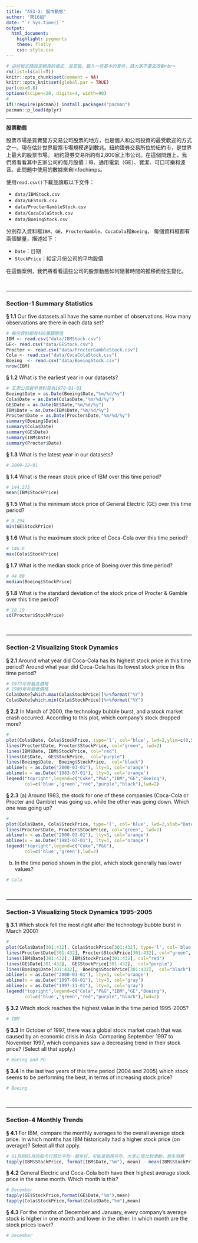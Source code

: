 ```yaml
---
title: "AS3-2: 股市動態"
author: "第16組"
date: "`r Sys.time()`"
output:
  html_document:
    highlight: pygments
    theme: flatly
    css: style.css
---
```


```r
# 這些程式碼設定網頁的格式，並安裝、載入一些基本的套件，請大家不要去改動<br>
rm(list=ls(all=T))
knitr::opts_chunk$set(comment = NA)
knitr::opts_knit$set(global.par = TRUE)
par(cex=0.8)
options(scipen=20, digits=4, width=90)
#
if(!require(pacman)) install.packages("pacman")
pacman::p_load(dplyr)
```
<hr>

**股票動態**

股票市場是買賣雙方交易公司股票的地方，也是個人和公司投資的最受歡迎的方式之一。現在估計世界股票市場規模達到數兆。紐約證券交易所位於紐約市，是世界上最大的股票市場。 紐約證券交易所約有2,800家上市公司。在這個問題上，我們將看看其中五家公司的每月股價：IB、通用電氣（GE）、寶潔、可口可樂和波音。此問題中使用的數據來自Infochimps。

使用`read.csv()`下載並讀取以下文件：

+ `data/IBMStock.csv`
+ `data/GEStock.csv`
+ `data/ProcterGambleStock.csv`
+ `data/CocaColaStock.csv`
+ `data/BoeingStock.csv` 

分別存入資料框`IBM`、`GE`、`ProcterGamble`、`CocaCola`和`Boeing`，
每個資料框都有兩個變量，描述如下：

+ `Date`：日期
+ `StockPrice`：給定月份公司的平均股價

在這個案例，我們將看看這些公司的股票動態如何隨著時間的推移而發生變化。

<br><hr>

###  Section-1 Summary Statistics

__§ 1.1__ Our five datasets all have the same number of observations. How many observations are there in each data set?
```r
# 每份資料都有480筆觀察值
IBM <- read.csv("data/IBMStock.csv")
GE<- read.csv("data/GEStock.csv")
Procter <- read.csv("data/ProcterGambleStock.csv")
Cola <- read.csv("data/CocaColaStock.csv")
Boeing  <- read.csv("data/BoeingStock.csv")
nrow(IBM)
```


__§ 1.2__ What is the earliest year in our datasets?
```r
# 五家公司最早資料皆為1970-01-01
Boeing$Date = as.Date(Boeing$Date,"%m/%d/%y")
Cola$Date = as.Date(Cola$Date,"%m/%d/%y")
GE$Date = as.Date(GE$Date,"%m/%d/%y")
IBM$Date = as.Date(IBM$Date,"%m/%d/%y")
Procter$Date = as.Date(Procter$Date,"%m/%d/%y")
summary(Boeing$Date)
summary(Cola$Date)
summary(GE$Date)
summary(IBM$Date)
summary(Procter$Date)
```

__§ 1.3__ What is the latest year in our datasets?
```r
# 2009-12-01
```

__§ 1.4__ What is the mean stock price of IBM over this time period?
```r
# 144.375
mean(IBM$StockPrice)
```

__§ 1.5__ What is the minimum stock price of General Electric (GE) over this time period?
```r
# 9.294
min(GE$StockPrice)
```

__§ 1.6__ What is the maximum stock price of Coca-Cola over this time period?
```r
# 146.6
max(Cola$StockPrice)
```

__§ 1.7__ What is the median stock price of Boeing over this time period?
```r
# 44.88
median(Boeing$StockPrice)
```

__§ 1.8__ What is the standard deviation of the stock price of Procter & Gamble over this time period?
```r
# 18.19
sd(Procter$StockPrice)
```

<br><hr>

###  Section-2 Visualizing Stock Dynamics

__§ 2.1__ Around what year did Coca-Cola has its highest stock price in this time period? Around what year did Coca-Cola has its lowest stock price in this time period?
```r
# 1973年有最高價格
# 1980年有最低價格
Cola$Date[which.max(Cola$StockPrice)]%>%format("%Y")
Cola$Date[which.min(Cola$StockPrice)]%>%format("%Y")

```


__§ 2.2__ In March of 2000, the technology bubble burst, and a stock market crash occurred. According to this plot, which company's stock dropped more?
```r
#
plot(Cola$Date, Cola$StockPrice, type='l', col='blue', lwd=2,ylim=c(0,500),xlab="Date",ylab="stockprice")
lines(Procter$Date, Procter$StockPrice, col="green", lwd=2)
lines(IBM$Date, IBM$StockPrice, col="red")
lines(GE$Date,  GE$StockPrice,  col="purple")
lines(Boeing$Date,  Boeing$StockPrice,  col="black")
abline(v = as.Date("2000-03-01"), lty=3, col='orange')
abline(v = as.Date("1983-07-01"), lty=3, col='orange')
legend("topright",legend=c("Coke","P&G","IBM","GE","Boeing"),
       col=c('blue','green',"red","purple","black"),lwd=2)

```

__§ 2.3__ (a) Around 1983, the stock for one of these companies (Coca-Cola or Procter and Gamble) was going up, while the other was going down. Which one was going up? 
```r
# 
plot(Cola$Date, Cola$StockPrice, type='l', col='blue', lwd=2,xlab="Date",ylab="stockprice")
lines(Procter$Date, Procter$StockPrice, col="green", lwd=2)
abline(v = as.Date("2000-03-01"), lty=3, col='orange')
abline(v = as.Date("1983-07-01"), lty=3, col='orange')
legend("topright",legend=c("Coke","P&G"),
       col=c('blue','green'),lwd=2)
```

(b) In the time period shown in the plot, which stock generally has lower values?
```r
# Cola
```


<br><hr>

###  Section-3 Visualizing Stock Dynamics 1995-2005

__§ 3.1__ Which stock fell the most right after the technology bubble burst in March 2000?
```r
# 
plot(Cola$Date[301:432], Cola$StockPrice[301:432], type='l', col='blue', lwd=2, ylim=c(0,210),xlab="Date",ylab="stockprice")
lines(Procter$Date[301:432], Procter$StockPrice[301:432], col="green", lwd=2)
lines(IBM$Date[301:432], IBM$StockPrice[301:432], col="red")
lines(GE$Date[301:432],  GE$StockPrice[301:432],  col="purple")
lines(Boeing$Date[301:432],  Boeing$StockPrice[301:432],  col="black")
abline(v = as.Date("2000-03-01"), lty=3, col='orange')
abline(v = as.Date("1997-09-01"), lty=3, col='gray')
abline(v = as.Date("1997-11-01"), lty=3, col='gray')
legend("topright",legend=c("Cola","P&G","IBM","GE","Boeing"),
       col=c('blue','green',"red","purple","black"),lwd=2)
```

__§ 3.2__ Which stock reaches the highest value in the time period 1995-2005?
```r
# IBM

```

__§ 3.3__ In October of 1997, there was a global stock market crash that was caused by an economic crisis in Asia. Comparing September 1997 to November 1997, which companies saw a decreasing trend in their stock price? (Select all that apply.)
```r
# Boeing and PG
```

__§ 3.4__ In the last two years of this time period (2004 and 2005) which stock seems to be performing the best, in terms of increasing stock price?
```r
# Boeing
```


<br><hr>


###  Section-4 Monthly Trends

__§ 4.1__ For IBM, compare the monthly averages to the overall average stock price. In which months has IBM historically had a higher stock price (on average)? Select all that apply.
```r
# 01月到05月的股市行情比平均一整年好，可能是剛跨完年，大家心情比較激動，想多消費
tapply(IBM$StockPrice, format(IBM$Date,"%m"), mean) - mean(IBM$StockPrice)
```

__§ 4.2__ General Electric and Coca-Cola both have their highest average stock price in the same month. Which month is this?
```r
# December
tapply(GE$StockPrice,format(GE$Date,"%m"),mean)
tapply(Cola$StockPrice,format(Cola$Date,"%m"),mean)
```

__§ 4.3__ For the months of December and January, every company's average stock is higher in one month and lower in the other. In which month are the stock prices lower?
```r
# December
```

<br><br><br>

